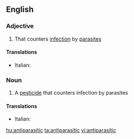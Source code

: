 ==English==

===Adjective===
{{en-adj}}

# That counters [[infection]] by [[parasite]]s

====Translations====
{{top}}
* Italian: {{t-|it|antiparassitario}}
{{mid}}

{{bottom}}

===Noun===
{{wikipedia}}
{{en-noun}}

# A [[pesticide]] that counters infection by parasites

====Translations====
{{top}}
* Italian: {{t-|it|antiparassitario|m}}
{{mid}}

{{bottom}}

[[hu:antiparasitic]]
[[ta:antiparasitic]]
[[vi:antiparasitic]]